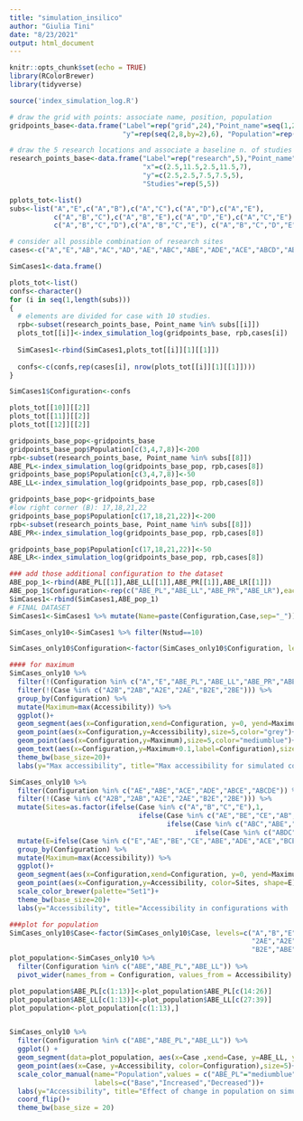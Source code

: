 ```yaml
---
title: "simulation_insilico"
author: "Giulia Tini"
date: "8/23/2021"
output: html_document
---
```


```r
knitr::opts_chunk$set(echo = TRUE)
library(RColorBrewer)
library(tidyverse)

source('index_simulation_log.R')
```

``` r
# draw the grid with points: associate name, position, population
gridpoints_base<-data.frame("Label"=rep("grid",24),"Point_name"=seq(1,24),"x"=rep(seq(2,12,by=2),each=4), 
                            "y"=rep(seq(2,8,by=2),6), "Population"=rep(100,24))

# draw the 5 research locations and associate a baseline n. of studies (5)
research_points_base<-data.frame("Label"=rep("research",5),"Point_name"=c("A","B","D","C","E"),
                                 "x"=c(2.5,11.5,2.5,11.5,7),
                                 "y"=c(2.5,2.5,7.5,7.5,5),
                                 "Studies"=rep(5,5))

pplots_tot<-list()
subs<-list("A","E",c("A","B"),c("A","C"),c("A","D"),c("A","E"),
           c("A","B","C"),c("A","B","E"),c("A","D","E"),c("A","C","E"),
           c("A","B","C","D"),c("A","B","C","E"), c("A","B","C","D","E"))

# consider all possible combination of research sites
cases<-c("A","E","AB","AC","AD","AE","ABC","ABE","ADE","ACE","ABCD","ABCE","ABCDE")

SimCases1<-data.frame()
```

``` r
plots_tot<-list()
confs<-character()
for (i in seq(1,length(subs)))
{
  # elements are divided for case with 10 studies.
  rpb<-subset(research_points_base, Point_name %in% subs[[i]])
  plots_tot[[i]]<-index_simulation_log(gridpoints_base, rpb,cases[i])
  
  SimCases1<-rbind(SimCases1,plots_tot[[i]][1][[1]])
  
  confs<-c(confs,rep(cases[i], nrow(plots_tot[[i]][1][[1]])))
}

SimCases1$Configuration<-confs

```
``` r
plots_tot[[10]][[2]]
plots_tot[[11]][[2]]
plots_tot[[12]][[2]]

```
``` r
gridpoints_base_pop<-gridpoints_base
gridpoints_base_pop$Population[c(3,4,7,8)]<-200
rpb<-subset(research_points_base, Point_name %in% subs[[8]])
ABE_PL<-index_simulation_log(gridpoints_base_pop, rpb,cases[8])
gridpoints_base_pop$Population[c(3,4,7,8)]<-50
ABE_LL<-index_simulation_log(gridpoints_base_pop, rpb,cases[8])

gridpoints_base_pop<-gridpoints_base
#low right corner (B): 17,18,21,22
gridpoints_base_pop$Population[c(17,18,21,22)]<-200
rpb<-subset(research_points_base, Point_name %in% subs[[8]])
ABE_PR<-index_simulation_log(gridpoints_base_pop, rpb,cases[8])

gridpoints_base_pop$Population[c(17,18,21,22)]<-50
ABE_LR<-index_simulation_log(gridpoints_base_pop, rpb,cases[8])

### add those additional configuration to the dataset
ABE_pop_1<-rbind(ABE_PL[[1]],ABE_LL[[1]],ABE_PR[[1]],ABE_LR[[1]])
ABE_pop_1$Configuration<-rep(c("ABE_PL","ABE_LL","ABE_PR","ABE_LR"),each=130)
SimCases1<-rbind(SimCases1,ABE_pop_1)
# FINAL DATASET
SimCases1<-SimCases1 %>% mutate(Name=paste(Configuration,Case,sep="_"))
```
``` r
SimCases_only10<-SimCases1 %>% filter(Nstud==10)

SimCases_only10$Configuration<-factor(SimCases_only10$Configuration, levels=c("A","E", "AB","AC","AD","AE","ABC","ABE","ADE","ACE","ABCD","ABCE","ABCDE","ABE_PL","ABE_LL","ABE_PR","ABE_LR"))

#### for maximum
SimCases_only10 %>%
  filter(!(Configuration %in% c("A","E","ABE_PL","ABE_LL","ABE_PR","ABE_LR"))) %>%
  filter(!(Case %in% c("A2B","2AB","A2E","2AE","B2E","2BE"))) %>%
  group_by(Configuration) %>%
  mutate(Maximum=max(Accessibility)) %>%
  ggplot()+
  geom_segment(aes(x=Configuration,xend=Configuration, y=0, yend=Maximum))+
  geom_point(aes(x=Configuration,y=Accessibility),size=5,color="grey")+
  geom_point(aes(x=Configuration,y=Maximum),size=5,color="mediumblue")+
  geom_text(aes(x=Configuration,y=Maximum+0.1,label=Configuration),size=6)+
  theme_bw(base_size=20)+
  labs(y="Max accessibility", title="Max accessibility for simulated configurations")

SimCases_only10 %>%
  filter(Configuration %in% c("AE","ABE","ACE","ADE","ABCE","ABCDE")) %>%
  filter(!(Case %in% c("A2B","2AB","A2E","2AE","B2E","2BE"))) %>%
  mutate(Sites=as.factor(ifelse(Case %in% c("A","B","C","E"),1,
                                ifelse(Case %in% c("AE","BE","CE","AB","AC","AD","BC"),2,
                                       ifelse(Case %in% c("ABC","ABE","ADE","ACE","ABD","BCE"),3,
                                              ifelse(Case %in% c("ABDC","ABCE","ABDE"),4, 5)))))) %>%
  mutate(E=ifelse(Case %in% c("E","AE","BE","CE","ABE","ADE","ACE","BCE","ABCE","ABCDE"),"Yes","No")) %>%
  group_by(Configuration) %>%
  mutate(Maximum=max(Accessibility)) %>%
  ggplot()+
  geom_segment(aes(x=Configuration,xend=Configuration, y=0, yend=Maximum))+
  geom_point(aes(x=Configuration,y=Accessibility, color=Sites, shape=E),size=5)+
  scale_color_brewer(palette="Set1")+
  theme_bw(base_size=20)+
  labs(y="Accessibility", title="Accessibility in configurations with 'E'")

###plot for population
SimCases_only10$Case<-factor(SimCases_only10$Case, levels=c("A","B","E", "AB","2AB","A2B","AE",
                                                            "2AE","A2E","BE","2BE",
                                                            "B2E","ABE"))
plot_population<-SimCases_only10 %>% 
  filter(Configuration %in% c("ABE","ABE_PL","ABE_LL")) %>%
  pivot_wider(names_from = Configuration, values_from = Accessibility)

plot_population$ABE_PL[c(1:13)]<-plot_population$ABE_PL[c(14:26)]
plot_population$ABE_LL[c(1:13)]<-plot_population$ABE_LL[c(27:39)]
plot_population<-plot_population[c(1:13),]


SimCases_only10 %>% 
  filter(Configuration %in% c("ABE","ABE_PL","ABE_LL")) %>%
  ggplot() +
  geom_segment(data=plot_population, aes(x=Case ,xend=Case, y=ABE_LL, yend=ABE_PL), color="grey") +
  geom_point(aes(x=Case, y=Accessibility, color=Configuration),size=5)+
  scale_color_manual(name="Population",values = c("ABE_PL"="mediumblue","ABE" = "dodgerblue", "ABE_LL" = "skyblue"),
                     labels=c("Base","Increased","Decreased"))+
  labs(y="Accessibility", title="Effect of change in population on simulated data")+
  coord_flip()+
  theme_bw(base_size = 20)


```
